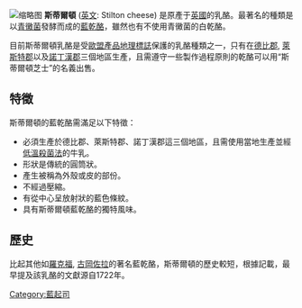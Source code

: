 {{unreferenced|time=2013-10-27T16:29:15+00:00}}
{{weasel|time=2013-10-27T16:29:15+00:00}}
{{noteTA
|G1=Food
}}
[[File:Blue_Stilton_02.jpg|缩略图]]
'''斯蒂爾頓''' ([[英文|英文]]: Stilton cheese) 是原產于[[英國|英國]]的乳酪。最著名的種類是以[[青黴菌|青黴菌]]發酵而成的[[藍乾酪|藍乾酪]]，雖然也有不使用青黴菌的白乾酪。

目前斯蒂爾頓乳酪是受[[歐盟|歐盟]][[產品地理標誌|產品地理標誌]]保護的乳酪種類之一，只有在[[德比郡|德比郡]], [[萊斯特郡|萊斯特郡]]以及[[諾丁漢郡|諾丁漢郡]]三個地區生產，且需遵守一些製作過程原則的乾酪可以用“斯蒂爾頓芝士”的名義出售。

==特徵==

斯蒂爾頓的藍乾酪需滿足以下特徵：
* 必須生產於德比郡、萊斯特郡、諾丁漢郡這三個地區，且需使用當地生產並經[[巴士德消毒法|低溫殺菌法]]的牛乳。
* 形狀是傳統的圓筒狀。
* 產生被稱為外殼或皮的部份。
* 不經過壓縮。
* 有從中心呈放射狀的藍色條紋。
* 具有斯蒂爾頓藍乾酪的獨特風味。

==歷史==

比起其他如[[羅克福乾酪|羅克福]], [[古岡左拉芝士|古岡佐拉]]的著名藍乾酪，斯蒂爾頓的歷史較短，根據記載，最早提及該乳酪的文獻源自1722年。

{{Commonscat|Stilton (cheese)|斯蒂爾頓芝士}}

[[Category:藍起司|Category:藍起司]]
{{Blue cheeses}}